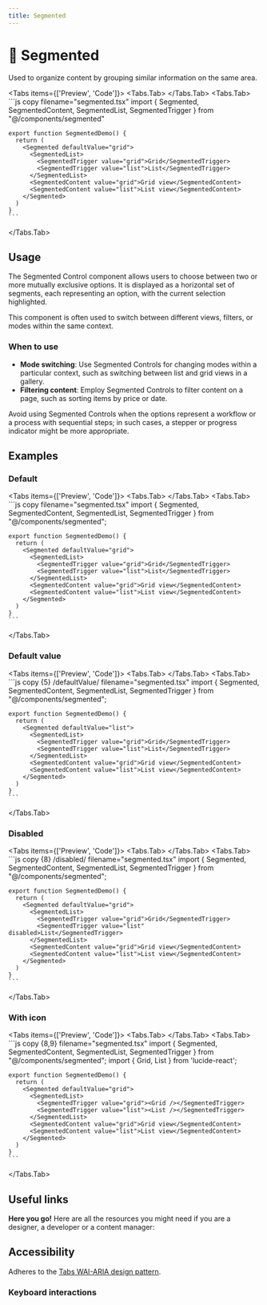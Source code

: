 ```yaml
---
title: Segmented
---
```



# 💠 Segmented

Used to organize content by grouping similar information on the same area.

<Tabs items={['Preview', 'Code']}>
  <Tabs.Tab>
    <SegmentedPreview />
  </Tabs.Tab>
  <Tabs.Tab>
    ```js copy filename="segmented.tsx"
    import { Segmented, SegmentedContent, SegmentedList, SegmentedTrigger } from "@/components/segmented"

    export function SegmentedDemo() {
      return (
        <Segmented defaultValue="grid">
          <SegmentedList>
            <SegmentedTrigger value="grid">Grid</SegmentedTrigger>
            <SegmentedTrigger value="list">List</SegmentedTrigger>
          </SegmentedList>
          <SegmentedContent value="grid">Grid view</SegmentedContent>
          <SegmentedContent value="list">List view</SegmentedContent>
        </Segmented>
      )
    }
    ```
  </Tabs.Tab>
</Tabs>

## Usage

The Segmented Control component allows users to choose between two or more mutually exclusive options. It is displayed as a horizontal set of segments, each representing an option, with the current selection highlighted.

This component is often used to switch between different views, filters, or modes within the same context.

### When to use
- **Mode switching**: Use Segmented Controls for changing modes within a particular context, such as switching between list and grid views in a gallery.
- **Filtering content**: Employ Segmented Controls to filter content on a page, such as sorting items by price or date.

Avoid using Segmented Controls when the options represent a workflow or a process with sequential steps; in such cases, a stepper or progress indicator might be more appropriate.

## Examples

### Default

<Tabs items={['Preview', 'Code']}>
  <Tabs.Tab>
    <SegmentedPreview />
  </Tabs.Tab>
  <Tabs.Tab>
    ```js copy filename="segmented.tsx"
    import { Segmented, SegmentedContent, SegmentedList, SegmentedTrigger } from "@/components/segmented";

    export function SegmentedDemo() {
      return (
        <Segmented defaultValue="grid">
          <SegmentedList>
            <SegmentedTrigger value="grid">Grid</SegmentedTrigger>
            <SegmentedTrigger value="list">List</SegmentedTrigger>
          </SegmentedList>
          <SegmentedContent value="grid">Grid view</SegmentedContent>
          <SegmentedContent value="list">List view</SegmentedContent>
        </Segmented>
      )
    }
    ```
  </Tabs.Tab>
</Tabs>

### Default value

<Tabs items={['Preview', 'Code']}>
  <Tabs.Tab>
    <SegmentedDefaultValue />
  </Tabs.Tab>
  <Tabs.Tab>
    ```js copy {5} /defaultValue/ filename="segmented.tsx"
    import { Segmented, SegmentedContent, SegmentedList, SegmentedTrigger } from "@/components/segmented";

    export function SegmentedDemo() {
      return (
        <Segmented defaultValue="list">
          <SegmentedList>
            <SegmentedTrigger value="grid">Grid</SegmentedTrigger>
            <SegmentedTrigger value="list">List</SegmentedTrigger>
          </SegmentedList>
          <SegmentedContent value="grid">Grid view</SegmentedContent>
          <SegmentedContent value="list">List view</SegmentedContent>
        </Segmented>
      )
    }
    ```
  </Tabs.Tab>
</Tabs>

### Disabled

<Tabs items={['Preview', 'Code']}>
  <Tabs.Tab>
    <SegmentedDisabled />
  </Tabs.Tab>
  <Tabs.Tab>
    ```js copy {8} /disabled/ filename="segmented.tsx"
    import { Segmented, SegmentedContent, SegmentedList, SegmentedTrigger } from "@/components/segmented";

    export function SegmentedDemo() {
      return (
        <Segmented defaultValue="grid">
          <SegmentedList>
            <SegmentedTrigger value="grid">Grid</SegmentedTrigger>
            <SegmentedTrigger value="list" disabled>List</SegmentedTrigger>
          </SegmentedList>
          <SegmentedContent value="grid">Grid view</SegmentedContent>
          <SegmentedContent value="list">List view</SegmentedContent>
        </Segmented>
      )
    }
    ```
  </Tabs.Tab>
</Tabs>

### With icon

<Tabs items={['Preview', 'Code']}>
  <Tabs.Tab>
    <SegmentedWithIcon />
  </Tabs.Tab>
  <Tabs.Tab>
    ```js copy {8,9} filename="segmented.tsx"
    import { Segmented, SegmentedContent, SegmentedList, SegmentedTrigger } from "@/components/segmented";
    import { Grid, List } from 'lucide-react';

    export function SegmentedDemo() {
      return (
        <Segmented defaultValue="grid">
          <SegmentedList>
            <SegmentedTrigger value="grid"><Grid /></SegmentedTrigger>
            <SegmentedTrigger value="list"><List /></SegmentedTrigger>
          </SegmentedList>
          <SegmentedContent value="grid">Grid view</SegmentedContent>
          <SegmentedContent value="list">List view</SegmentedContent>
        </Segmented>
      )
    }
    ```
  </Tabs.Tab>
</Tabs>



## Useful links

**Here you go!** Here are all the resources you might need if you are a designer, a developer or a content manager:

<Cards className='mt-8'>
  <Card
    title="🤖 Storybook"
    href="https://www.stories.fusillo.design/?path=/docs/components-segmented--documentation"
  />
  <Card
    title="🪄 Figma"
    href="https://www.figma.com/file/acdO58jx9zgGfkKu6htrx2/%F0%9F%94%B5-Fusillo-Design-System?type=design&node-id=763%3A3968&mode=design&t=BNqih1pZMuav038B-1"
  />
  <Card
    title="🐝 API Reference"
    href="https://www.radix-ui.com/primitives/docs/components/tabs#api-reference"
  />
</Cards>

## Accessibility

Adheres to the [Tabs WAI-ARIA design pattern](https://www.w3.org/WAI/ARIA/apg/patterns/tabs/).

### Keyboard interactions

<AccessibilityTable rows={segmentedAccessibilityData} />
